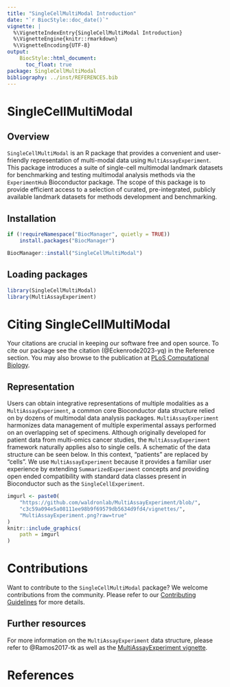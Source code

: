 ```yaml
---
title: "SingleCellMultiModal Introduction"
date: "`r BiocStyle::doc_date()`"
vignette: |
  %\VignetteIndexEntry{SingleCellMultiModal Introduction}
  %\VignetteEngine{knitr::rmarkdown}
  %\VignetteEncoding{UTF-8}
output:
    BiocStyle::html_document:
      toc_float: true
package: SingleCellMultiModal
bibliography: ../inst/REFERENCES.bib
---
```


# SingleCellMultiModal

## Overview 

`SingleCellMultiModal` is an R package that provides a convenient and
user-friendly representation of multi-modal data using `MultiAssayExperiment`.
This package introduces a suite of single-cell multimodal landmark datasets for
benchmarking and testing multimodal analysis methods via the `ExperimentHub`
Bioconductor package. The scope of this package is to provide efficient access
to a selection of curated, pre-integrated, publicly available landmark datasets
for methods development and benchmarking.

## Installation

```r
if (!requireNamespace("BiocManager", quietly = TRUE))
    install.packages("BiocManager")

BiocManager::install("SingleCellMultiModal")
```

## Loading packages

```r
library(SingleCellMultiModal)
library(MultiAssayExperiment)
```

# Citing SingleCellMultiModal

Your citations are crucial in keeping our software free and open source. To
cite our package see the citation (@Eckenrode2023-yq) in the Reference
section. You may also browse to the publication at
[PLoS Computational Biology][1].

[1]: https://doi.org/10.1371/journal.pcbi.1011324

## Representation

Users can obtain integrative representations of multiple modalities as a
`MultiAssayExperiment`, a common core Bioconductor data structure relied on by
dozens of multimodal data analysis packages. `MultiAssayExperiment` harmonizes
data management of multiple experimental assays performed on an overlapping set
of specimens. Although originally developed for patient data from multi-omics
cancer studies, the `MultiAssayExperiment` framework naturally applies also to
single cells. A schematic of the data structure can be seen below. In this
context, "patients" are replaced by "cells". We use `MultiAssayExperiment`
because it provides a familiar user experience by extending
`SummarizedExperiment` concepts and providing open ended compatibility with
standard data classes present in Bioconductor such as the
`SingleCellExperiment`.

```r
imgurl <- paste0(
    "https://github.com/waldronlab/MultiAssayExperiment/blob/",
    "c3c59a094e5a08111ee98b9f69579db5634d9fd4/vignettes/",
    "MultiAssayExperiment.png?raw=true"
)
knitr::include_graphics(
    path = imgurl
)
```

# Contributions

Want to contribute to the `SingleCellMultiModal` package? We welcome
contributions from the community. Please refer to our
[Contributing Guidelines][2] for more details.

[2]: https://github.com/waldronlab/SingleCellMultiModal/wiki/Contributing-Guidelines


## Further resources

For more information on the `MultiAssayExperiment` data structure, please refer
to @Ramos2017-tk as well as the [MultiAssayExperiment vignette][3].

[3]: https://bioconductor.org/packages/release/bioc/vignettes/MultiAssayExperiment/inst/doc/MultiAssayExperiment.html

# References
